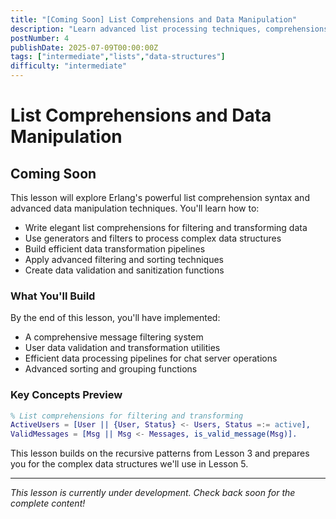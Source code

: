 ```yaml
---
title: "[Coming Soon] List Comprehensions and Data Manipulation"
description: "Learn advanced list processing techniques, comprehensions, and data transformation patterns essential for building robust chat server functionality"
postNumber: 4
publishDate: 2025-07-09T00:00:00Z
tags: ["intermediate","lists","data-structures"]
difficulty: "intermediate"
---
```


# List Comprehensions and Data Manipulation

## Coming Soon

This lesson will explore Erlang's powerful list comprehension syntax and advanced data manipulation techniques. You'll learn how to:

- Write elegant list comprehensions for filtering and transforming data
- Use generators and filters to process complex data structures
- Build efficient data transformation pipelines
- Apply advanced filtering and sorting techniques
- Create data validation and sanitization functions

### What You'll Build

By the end of this lesson, you'll have implemented:
- A comprehensive message filtering system
- User data validation and transformation utilities
- Efficient data processing pipelines for chat server operations
- Advanced sorting and grouping functions

### Key Concepts Preview

```erlang
% List comprehensions for filtering and transforming
ActiveUsers = [User || {User, Status} <- Users, Status =:= active],
ValidMessages = [Msg || Msg <- Messages, is_valid_message(Msg)].
```

This lesson builds on the recursive patterns from Lesson 3 and prepares you for the complex data structures we'll use in Lesson 5.

---

_This lesson is currently under development. Check back soon for the complete content!_
